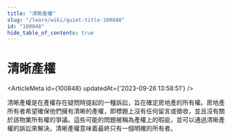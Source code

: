 ```yaml
---
title: "清晰產權"
slug: "/learn/wiki/quiet-title-100848"
id: "100848"
hide_table_of_contents: true
---
```



# 清晰產權

<ArticleMeta id={100848} updatedAt={'2023-09-26 13:58:51'} />
<div className='border-solid border-b border-t-0 my-4 border-[var(--ifm-color-gray-300)]' />

清晰產權是在產權存在疑問時提起的一種訴訟，旨在確定房地產的所有權。房地產所有者希望確保他們擁有清晰的產權，即標題上沒有任何留言或徵收，並且沒有關於該物業所有權的爭議。這些可能的問題被稱為產權上的瑕疵，並可以通過清晰產權的訴訟來解決。清晰產權意味着最終只有一個明確的所有者。
